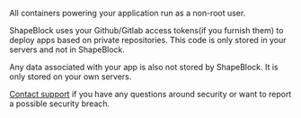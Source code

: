 All containers powering your application run as a non-root user.

ShapeBlock uses your Github/Gitlab access tokens(if you furnish them) to deploy apps based on private repositories. This code is only stored in your servers and not in ShapeBlock.

Any data associated with your app is also not stored by ShapeBlock. It is only stored on your own servers.

[Contact support](mailto:lakshmi@shapeblock.com) if you have any questions around security or want to report a possible security breach.

